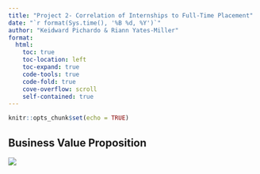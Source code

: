 ```yaml
---
title: "Project 2- Correlation of Internships to Full-Time Placement"
date: "`r format(Sys.time(), '%B %d, %Y')`"
author: "Keidward Pichardo & Riann Yates-Miller"
format:
  html:
    toc: true 
    toc-location: left 
    toc-expand: true
    code-tools: true
    code-fold: true
    cove-overflow: scroll
    self-contained: true
---
```


```r
knitr::opts_chunk$set(echo = TRUE)
```

## Business Value Proposition

![](images/Screenshot%202023-10-10%20at%201.34.23%20PM.png)
